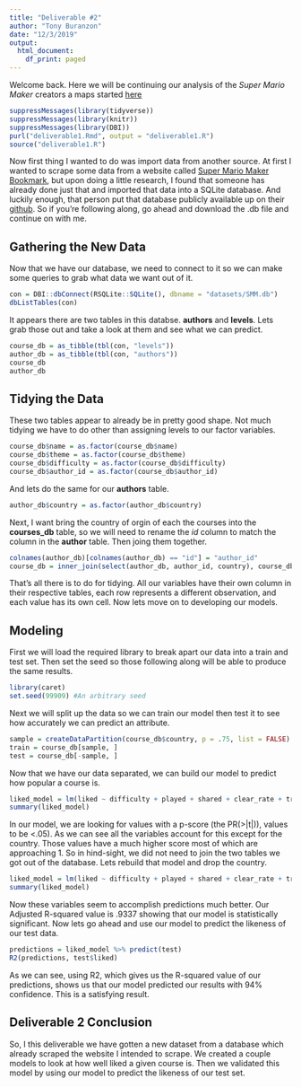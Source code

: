 ```yaml
---
title: "Deliverable #2"
author: "Tony Buranzon"
date: "12/3/2019"
output: 
  html_document:
    df_print: paged
---
```


Welcome back. Here we will be continuing our analysis of the *Super Mario Maker* creators a maps started [here](deliverable1.html)
```r
suppressMessages(library(tidyverse))
suppressMessages(library(knitr))
suppressMessages(library(DBI))
purl("deliverable1.Rmd", output = "deliverable1.R")
source("deliverable1.R")
```


Now first thing I wanted to do was import data from another source. At first I wanted to scrape some data from a website called [Super Mario Maker Bookmark](https://supermariomakerbookmark.nintendo.net/), but upon doing a little research, I found that someone has already done just that and imported that data into a SQLite database. And luckily enough, that person put that database publicly available up on their [github](https://github.com/tachyo/SMMData). So if you're following along, go ahead and download the .db file and continue on with me.  

## Gathering the New Data  
Now that we have our database, we need to connect to it so we can make some queries to grab what data we want out of it. 
```r
con = DBI::dbConnect(RSQLite::SQLite(), dbname = "datasets/SMM.db")
dbListTables(con)
```

It appears there are two tables in this databse. **authors** and **levels**. Lets grab those out and take a look at them and see what we can predict. 
```r
course_db = as_tibble(tbl(con, "levels"))
author_db = as_tibble(tbl(con, "authors"))
course_db
author_db
```
## Tidying the Data
These two tables appear to already be in pretty good shape. Not much tidying we have to do other than assigning levels to our factor variables. 
```r
course_db$name = as.factor(course_db$name)
course_db$theme = as.factor(course_db$theme)
course_db$difficulty = as.factor(course_db$difficulty)
course_db$author_id = as.factor(course_db$author_id)
```

And lets do the same for our **authors** table. 
```r
author_db$country = as.factor(author_db$country)
```

Next, I want bring the country of orgin of each the courses into the **courses_db** table, so we will need to rename the *id* column to match the column in the **author** table. Then joing them together.
```r
colnames(author_db)[colnames(author_db) == "id"] = "author_id"
course_db = inner_join(select(author_db, author_id, country), course_db, by = "author_id")
```
That's all there is to do for tidying. All our variables have their own column in their respective tables, each row represents a different observation, and each value has its own cell. Now lets move on to developing our models.

## Modeling
  
First we will load the required library to break apart our data into a train and test set. Then set the seed so those following along will be able to produce the same results. 

```r
library(caret) 
set.seed(99909) #An arbitrary seed
```

Next we will split up the data so we can train our model then test it to see how accurately we can predict an attribute.

```r
sample = createDataPartition(course_db$country, p = .75, list = FALSE)
train = course_db[sample, ]
test = course_db[-sample, ]
```

Now that we have our data separated, we can build our model to predict how popular a course is.

```r
liked_model = lm(liked ~ difficulty + played + shared + clear_rate + tries_taken + tries_success + country, data = train )
summary(liked_model)
```

In our model, we are looking for values with a p-score (the PR(>|t|)), values to be <.05). As we can see all the variables account for this except for the country. Those values have a much higher score most of which are approaching 1. So in hind-sight, we did not need to join the two tables we got out of the database. Lets rebuild that model and drop the country.


```r
liked_model = lm(liked ~ difficulty + played + shared + clear_rate + tries_taken + tries_success, data = train )
summary(liked_model)
```

Now these variables seem to accomplish predictions much better. Our Adjusted R-squared value is .9337 showing that our model is statistically significant. Now lets go ahead and use our model to predict the likeness of our test data.

```r
predictions = liked_model %>% predict(test)
R2(predictions, test$liked)
```

As we can see, using R2, which gives us the R-squared value of our predictions, shows us that our model predicted our results with 94% confidence. This is a satisfying result. 

## Deliverable 2 Conclusion
So, I this deliverable we have gotten a new dataset from a database which already scraped the website I intended to scrape. We created a couple models to look at how well liked a given course is. Then we validated this model by using our model to predict the likeness of our test set. 